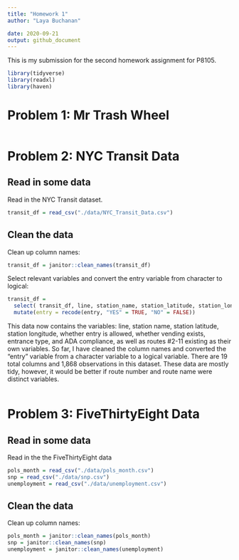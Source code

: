 ```yaml
---
title: "Homework 1"
author: "Laya Buchanan"

date: 2020-09-21
output: github_document
---
```


This is my submission for the second homework assignment for P8105.  


```r
library(tidyverse)
library(readxl)
library(haven)
```


# Problem 1: Mr Trash Wheel


```r

```

# Problem 2: NYC Transit Data

## Read in some data

Read in the NYC Transit dataset. 

```r
transit_df = read_csv("./data/NYC_Transit_Data.csv")
```

## Clean the data

Clean up column names:

```r
transit_df = janitor::clean_names(transit_df)
```

Select relevant variables and convert the entry variable from character to logical:
```r
transit_df =
  select( transit_df, line, station_name, station_latitude, station_longitude, route1, route2, route3, route4, route5, route6, route7, route8, route9, route10, route11, entry, entrance_type, vending, ada) %>% 
  mutate(entry = recode(entry, "YES" = TRUE, "NO" = FALSE))

```

This data now contains the variables: line, station name, station latitude, station longitude, whether entry is allowed, whether vending exists, entrance type, and ADA compliance, as well as routes #2-11 existing as their own variables. So far, I have cleaned the column names and converted the "entry" variable from a character variable to a logical variable. There are 19 total columns and 1,868 observations in this dataset. These data are mostly tidy, however, it would be better if route number and route name were distinct variables.


```r

```


# Problem 3: FiveThirtyEight Data

## Read in some data

Read in the the FiveThirtyEight data

```r
pols_month = read_csv("./data/pols_month.csv")
snp = read_csv("./data/snp.csv")
unemployment = read_csv("./data/unemployment.csv")
```

## Clean the data

Clean up column names:

```r
pols_month = janitor::clean_names(pols_month)
snp = janitor::clean_names(snp)
unemployment = janitor::clean_names(unemployment)
```